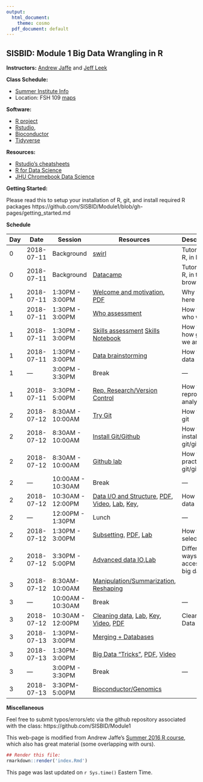 ```yaml
---
output:
  html_document:
    theme: cosmo
  pdf_document: default
---
```


## SISBID: Module 1 Big Data Wrangling in R 

**Instructors:** [Andrew Jaffe](http://www.aejaffe.com/) and [Jeff Leek](http://www.jtleek.com/)

**Class Schedule:**

* [Summer Institute Info](https://www.biostat.washington.edu/suminst/participants)
* Location: FSH 109 [maps](https://www.biostat.washington.edu/suminst/maps)

**Software:**

* [R project](http://www.r-project.org/)
* [Rstudio](http://www.rstudio.com/),
* [Bioconductor](http://bioconductor.org/)
* [Tidyverse](https://www.tidyverse.org/)

**Resources:**

* [Rstudio's cheatsheets](http://www.rstudio.com/resources/cheatsheets/) 
* [R for Data Science](http://r4ds.had.co.nz/)
* [JHU Chromebook Data Science](http://jhudatascience.org/chromebookdatascience/index.html)

**Getting Started:**

Please read this to setup your installation of R, git, and install required R packages
https://github.com/SISBID/Module1/blob/gh-pages/getting_started.md

**Schedule**


| Day  | Date  |  Session | Resources  |  Description |
|----|------------|--------------|---------------------|--------------------------------------|
| 0  | 2018-07-11  | Background | [swirl](http://swirlstats.com/)  | Tutorials on R, in R  |
| 0 | 2018-07-11 | Background | [Datacamp](http://datacamp.com/) | Tutorials on R, in the browser |
| 1 | 2018-07-11 | 1:30PM - 3:00PM |[Welcome and motivation](https://docs.google.com/presentation/d/1WeOfmSZTWUm74rA-jqV-gnoQcI1oJpe6ecntWPJ-iK8/edit), [PDF](lecture_notes/SISBID_Intro.pdf)|Why you're here|
| 1 | 2018-07-11 | 1:30PM - 3:00PM | [Who assessment](https://docs.google.com/spreadsheets/d/103vUoftv2dLNZ_FcAz08b5ptIkWN4W2RaFn7VF39FJ8/edit#gid=0) | How to see who we are|
| 1 | 2018-07-11 | 1:30PM - 3:00PM | [Skills assessment](https://docs.google.com/spreadsheets/d/1YuQ3EYXtp6uRgYxmSW6UP6km9FqEKM_FHBq5NtacK2U/pubhtml) [Skills Notebook](https://raw.githubusercontent.com/SISBID/Module1/gh-pages/labs/skills_notebook.Rmd) | How to see how good we are|
| 1 | 2018-07-11 | 1:30PM - 3:00PM |[Data brainstorming](https://docs.google.com/document/d/1yxcXeKAGhu1CyPatuBmgfRp4XbVJVEhc2Zp4Yl-Q9pk/edit?usp=sharing) | How to find data |
|1 | --- | 3:00PM - 3:30PM | Break | --- |
|1 | 2018-07-11 | 3:30PM - 5:00PM | [Rep. Research/Version Control](https://docs.google.com/presentation/d/1F2tyP9nsHcY9DT5B6rSS95sIA9DEreDNt7s_HmbrINw/edit?usp=sharing) | How to reproduce analysis |
|2 | 2018-07-12 | 8:30AM - 10:00AM | [Try Git](https://try.github.io/levels/1/challenges/1) | How to try git|
|2 | 2018-07-12 | 8:30AM - 10:00AM | [Install Git/Github](http://stat545.com/git00_index.html) | How to install git/github|
|2 | 2018-07-12 | 8:30AM - 10:00AM | [Github lab](https://github.com/SISBID/Module1/blob/gh-pages/labs/github-lab.md) | How to practice git/github|
|2 | --- | 10:00AM - 10:30AM | Break | --- |
|2 | 2018-07-12 | 10:30AM - 12:00PM | [Data I/O and Structure](lecture_notes/Data_IO_and_structure.html), [PDF](lecture_notes/Data_IO_and_Structure.pdf), [Video](https://www.youtube.com/edit?o=U&video_id=o9O2HG6E4lw), [Lab](labs/data-io-lab.Rmd), [Key](labs/data-io-lab-key.html), |How R sees data|
|2 | --- | 12:00PM - 1:30PM | Lunch| --- |
|2 | 2018-07-12 | 1:30PM - 3:00PM |[Subsetting](lecture_notes/Subsetting_Data_in_R.html), [PDF](lecture_notes/Subsetting_Data_in_R.pdf), [Lab](labs/subsetting-data-lab.Rmd)|How to select data|
|2 | 2018-07-12 | 3:30PM - 5:00PM | [Advanced data IO](https://docs.google.com/presentation/d/1KNopKzl_cR9z9HQt_22RuvIQOsZe4pxM2G7spT_AVoc/edit?usp=sharing),[Lab](labs/web-api-lab.Rmd) | Different ways of accessing big data|
|3 | 2018-07-12 | 8:30AM-10:00AM | [Manipulation/Summarization](https://docs.google.com/presentation/d/15meI7W3MeF0afEV5ggdqXfwOIlwy5tcFYTJM-VUGHTs/edit?usp=sharing), [Reshaping](lecture_notes/Manipulating_Data_in_R.html)| |
|3 | --- | 10:00AM - 10:30AM | Break | --- |
|3 | 2018-07-12 | 10:30AM - 12:00PM | [Cleaning data](lecture_notes/Data_Cleaning.html), [Lab](labs/data-cleaning-lab.Rmd), [Key](labs/data-cleaning-lab-key.Rmd), [Video](https://www.youtube.com/watch?v=CAttXmohk-0), [PDF](lecture_notes/Data_Cleaning.pdf)|Cleaning Data|
|3 | 2018-07-13 | 1:30PM-3:00PM | [Merging + Databases](https://docs.google.com/presentation/d/1s3r4wMqdxHEEtUYNNZg7eqo_K9B5haNyHMUE96ze1hY/edit?usp=sharing) |  | 
|3 | 2018-07-13 | 1:30PM-3:00PM | [Big Data "Tricks"](lecture_notes/Big_Data_Tricks.html), [PDF](lecture_notes/R_Big_Data_Tricks.pdf), [Video](https://www.youtube.com/watch?v=Gt8NtxfMfJE) |   | 
|3 | --- | 3:00PM - 3:30PM | Break | --- |
|3 | 2018-07-13 | 3:30PM-5:00PM |  [Bioconductor/Genomics](https://docs.google.com/presentation/d/1N_98xkBZmPeeYdY5jRMFHNcIKMnUK_AXyiroGH6qhhg/edit?usp=sharing) |  | 


**Miscellaneous**

Feel free to submit typos/errors/etc via the github repository associated with the class: 
https://github.com/SISBID/Module1

This web-page is modified from Andrew Jaffe's [Summer 2016 R course](http://www.aejaffe.com/summerR_2016/), which also has great material (some overlapping with ours).

```r
## Render this file:
rmarkdown::render('index.Rmd')
```

This page was last updated on `r Sys.time()` Eastern Time.

